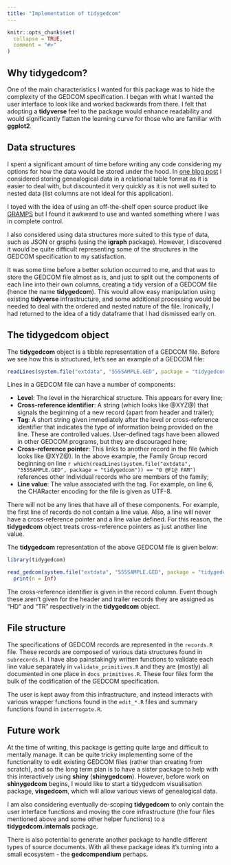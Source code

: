 ```yaml
---
title: "Implementation of tidygedcom"
---
```


```r
knitr::opts_chunk$set(
  collapse = TRUE,
  comment = "#>"
)
```


## Why tidygedcom?

One of the main characteristics I wanted for this package was to hide the complexity of the GEDCOM specification. I began with what I wanted the user interface to look like and worked backwards from there. I felt that adopting a **tidyverse** feel to the package would enhance readability and would significantly flatten the learning curve for those who are familiar with **ggplot2**.

## Data structures

I spent a significant amount of time before writing any code considering my options for how the data would be stored under the hood. In [one blog post](https://r-house.netlify.com/2019/12/30/can-genealogical-data-be-tidy/) I considered storing genealogical data in a relational table format as it is easier to deal with, but discounted it very quickly as it is not well suited to nested data (list columns are not ideal for this application).

I toyed with the idea of using an off-the-shelf open source product like [GRAMPS](https://gramps-project.org/blog/) but I found it awkward to use and wanted something where I was in complete control.

I also considered using data structures more suited to this type of data, such as JSON or graphs (using the **igraph** package). However, I discovered it would be quite difficult representing some of the structures in the GEDCOM specification to my satisfaction.

It was some time before a better solution occurred to me, and that was to store the GEDCOM file almost as is, and just to split out the components of each line into their own columns, creating a tidy version of a GEDCOM file (hence the name **tidygedcom**). This would allow easy manipulation using existing **tidyverse** infrastructure, and some additional processing would be needed to deal with the ordered and nested nature of the file. Ironically, I had returned to the idea of a tidy dataframe that I had dismissed early on.

## The tidygedcom object

The **tidygedcom** object is a tibble representation of a GEDCOM file. Before we see how this is structured, let's see an example of a GEDCOM file:

```r
readLines(system.file("extdata", "555SAMPLE.GED", package = "tidygedcom"))
```

Lines in a GEDCOM file can have a number of components:

* **Level**: The level in the hierarchical structure. This appears for every line;
* **Cross-reference identifier**: A string (which looks like @XYZ@) that signals the beginning of a new record (apart from header and trailer);
* **Tag**: A short string given immediately after the level or cross-reference identifier that indicates the type of information being provided on the line. These are controlled values. User-defined tags have been allowed in other GEDCOM programs, but they are discouraged here;
* **Cross-reference pointer**: This links to another record in the file (which looks like @XYZ@). In the above example, the Family Group record beginning on line `r which(readLines(system.file("extdata", "555SAMPLE.GED", package = "tidygedcom")) == "0 @F1@ FAM")` references other Individual records who are members of the family;
* **Line value**: The value associated with the tag. For example, on line 6, the CHARacter encoding for the file is given as UTF-8.

There will not be any lines that have all of these components. For example, the first line of records do not contain a line value. Also, a line will never have a cross-reference pointer and a line value defined. For this reason, the **tidygedcom** object treats cross-reference pointers as just another line value.

The **tidygedcom** representation of the above GEDCOM file is given below:

```r
library(tidygedcom)

read_gedcom(system.file("extdata", "555SAMPLE.GED", package = "tidygedcom")) %>% 
  print(n = Inf)
```

The cross-reference identifier is given in the record column. Event though these aren't given for the header and trailer records they are assigned as "HD" and "TR" respectively in the **tidygedcom** object.

## File structure

The specifications of GEDCOM records are represented in the `records.R` file. These records are composed of various data structures found in `subrecords.R`. I have also painstakingly written functions to validate each line value separately in `validate_primitives.R` and they are (mostly) all documented in one place in `docs_primitives.R`. These four files form the bulk of the codification of the GEDCOM specification.

The user is kept away from this infrastructure, and instead interacts with various wrapper functions found in the `edit_*.R` files and summary functions found in `interrogate.R`.

## Future work

At the time of writing, this package is getting quite large and difficult to mentally manage. It can be quite tricky implementing some of the functionality to edit existing GEDCOM files (rather than creating from scratch), and so the long term plan is to have a sister package to help with this interactively using **shiny** (**shinygedcom**). However, before work on **shinygedcom** begins, I would like to start a tidygedcom visualisation package, **visgedcom**, which will allow various views of genealogical data.

I am also considering eventually de-scoping **tidygedcom** to only contain the user interface functions and moving the core infrastructure (the four files mentioned above and some other helper functions) to a **tidygedcom.internals** package.

There is also potential to generate another package to handle different types of source documents. With all these package ideas it's turning into a small ecosystem - the **gedcompendium** perhaps.





